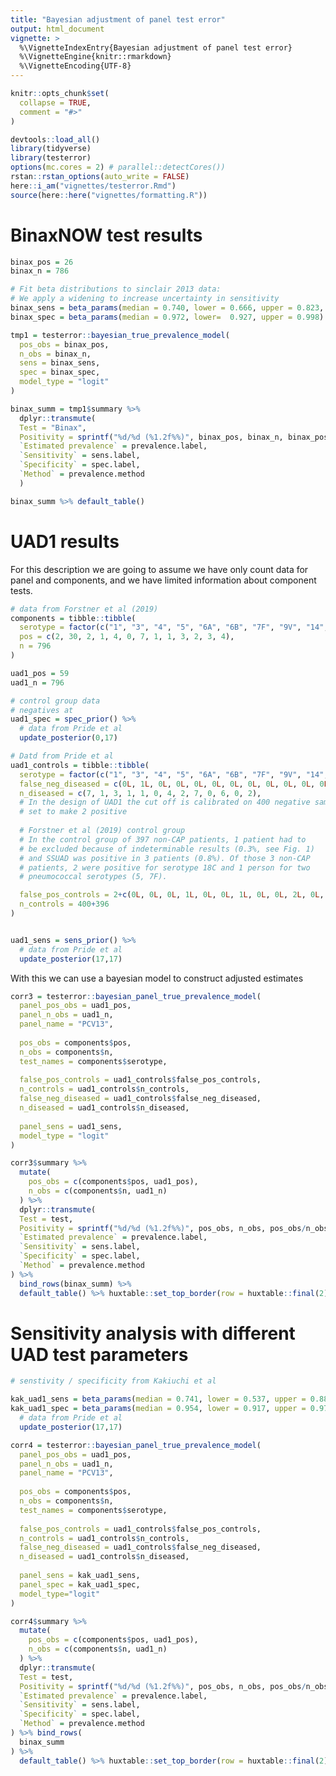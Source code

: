 ```yaml
---
title: "Bayesian adjustment of panel test error" 
output: html_document
vignette: > 
  %\VignetteIndexEntry{Bayesian adjustment of panel test error} 
  %\VignetteEngine{knitr::rmarkdown}
  %\VignetteEncoding{UTF-8}
---
```


```r
knitr::opts_chunk$set(
  collapse = TRUE,
  comment = "#>"
)
```

```r
devtools::load_all()
library(tidyverse)
library(testerror)
options(mc.cores = 2) # parallel::detectCores())
rstan::rstan_options(auto_write = FALSE)
here::i_am("vignettes/testerror.Rmd")
source(here::here("vignettes/formatting.R"))
```

# BinaxNOW test results

```r

binax_pos = 26
binax_n = 786

# Fit beta distributions to sinclair 2013 data:
# We apply a widening to increase uncertainty in sensitivity
binax_sens = beta_params(median = 0.740, lower = 0.666, upper = 0.823, widen = 5)
binax_spec = beta_params(median = 0.972, lower=  0.927, upper = 0.998)

tmp1 = testerror::bayesian_true_prevalence_model(
  pos_obs = binax_pos,
  n_obs = binax_n,
  sens = binax_sens,
  spec = binax_spec,
  model_type = "logit"
)

binax_summ = tmp1$summary %>%
  dplyr::transmute(
  Test = "Binax",
  Positivity = sprintf("%d/%d (%1.2f%%)", binax_pos, binax_n, binax_pos/binax_n*100),
  `Estimated prevalence` = prevalence.label,
  `Sensitivity` = sens.label,
  `Specificity` = spec.label,
  `Method` = prevalence.method
  )

binax_summ %>% default_table()
```

# UAD1 results

For this description we are going to assume we have only count data for panel
and components, and we have limited information about component tests.

```r

# data from Forstner et al (2019)
components = tibble::tibble(
  serotype = factor(c("1", "3", "4", "5", "6A", "6B", "7F", "9V", "14", "18C", "19A", "19F", "23F")),
  pos = c(2, 30, 2, 1, 4, 0, 7, 1, 1, 3, 2, 3, 4),
  n = 796
)

uad1_pos = 59
uad1_n = 796

# control group data
# negatives at 
uad1_spec = spec_prior() %>% 
  # data from Pride et al
  update_posterior(0,17)

# Datd from Pride et al
uad1_controls = tibble::tibble(
  serotype = factor(c("1", "3", "4", "5", "6A", "6B", "7F", "9V", "14", "18C", "19A", "19F", "23F")),
  false_neg_diseased = c(0L, 1L, 0L, 0L, 0L, 0L, 0L, 0L, 0L, 0L, 0L, 0L, 0L),
  n_diseased = c(7, 1, 3, 1, 1, 0, 4, 2, 7, 0, 6, 0, 2),
  # In the design of UAD1 the cut off is calibrated on 400 negative samples and 
  # set to make 2 positive
  
  # Forstner et al (2019) control group
  # In the control group of 397 non-CAP patients, 1 patient had to
  # be excluded because of indeterminable results (0.3%, see Fig. 1)
  # and SSUAD was positive in 3 patients (0.8%). Of those 3 non-CAP
  # patients, 2 were positive for serotype 18C and 1 person for two
  # pneumococcal serotypes (5, 7F).

  false_pos_controls = 2+c(0L, 0L, 0L, 1L, 0L, 0L, 1L, 0L, 0L, 2L, 0L, 0L, 0L),
  n_controls = 400+396
)


uad1_sens = sens_prior() %>% 
  # data from Pride et al
  update_posterior(17,17)

```

With this we can use a bayesian model to construct adjusted estimates

```r

corr3 = testerror::bayesian_panel_true_prevalence_model(
  panel_pos_obs = uad1_pos,
  panel_n_obs = uad1_n,
  panel_name = "PCV13",
  
  pos_obs = components$pos,
  n_obs = components$n,
  test_names = components$serotype,
  
  false_pos_controls = uad1_controls$false_pos_controls,
  n_controls = uad1_controls$n_controls,
  false_neg_diseased = uad1_controls$false_neg_diseased,
  n_diseased = uad1_controls$n_diseased,
  
  panel_sens = uad1_sens,
  model_type = "logit"
)
```

```r
corr3$summary %>% 
  mutate(
    pos_obs = c(components$pos, uad1_pos),
    n_obs = c(components$n, uad1_n)
  ) %>%
  dplyr::transmute(
  Test = test,
  Positivity = sprintf("%d/%d (%1.2f%%)", pos_obs, n_obs, pos_obs/n_obs*100),
  `Estimated prevalence` = prevalence.label,
  `Sensitivity` = sens.label,
  `Specificity` = spec.label,
  `Method` = prevalence.method
) %>% 
  bind_rows(binax_summ) %>%
  default_table() %>% huxtable::set_top_border(row = huxtable::final(2), col=huxtable::everywhere, value = 1)

```

# Sensitivity analysis with different UAD test parameters


```r

# senstivity / specificity from Kakiuchi et al 

kak_uad1_sens = beta_params(median = 0.741, lower = 0.537, upper = 0.889)
kak_uad1_spec = beta_params(median = 0.954, lower = 0.917, upper = 0.978) %>% 
  # data from Pride et al
  update_posterior(17,17)

corr4 = testerror::bayesian_panel_true_prevalence_model(
  panel_pos_obs = uad1_pos,
  panel_n_obs = uad1_n,
  panel_name = "PCV13",
  
  pos_obs = components$pos,
  n_obs = components$n,
  test_names = components$serotype,
  
  false_pos_controls = uad1_controls$false_pos_controls,
  n_controls = uad1_controls$n_controls,
  false_neg_diseased = uad1_controls$false_neg_diseased,
  n_diseased = uad1_controls$n_diseased,
  
  panel_sens = kak_uad1_sens,
  panel_spec = kak_uad1_spec,
  model_type="logit"
)

corr4$summary %>% 
  mutate(
    pos_obs = c(components$pos, uad1_pos),
    n_obs = c(components$n, uad1_n)
  ) %>%
  dplyr::transmute(
  Test = test,
  Positivity = sprintf("%d/%d (%1.2f%%)", pos_obs, n_obs, pos_obs/n_obs*100),
  `Estimated prevalence` = prevalence.label,
  `Sensitivity` = sens.label,
  `Specificity` = spec.label,
  `Method` = prevalence.method
) %>% bind_rows(
  binax_summ
) %>% 
  default_table() %>% huxtable::set_top_border(row = huxtable::final(2), col=huxtable::everywhere, value = 1)

```